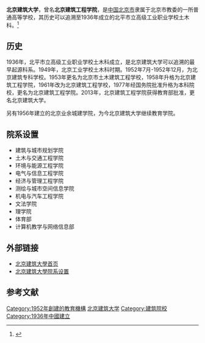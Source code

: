 {{Infobox University
|Name=北京建筑大学|
|EnglishName=Beijing University of Civil Engineering and Architecture  |
|SealImage= [[File:北京建筑大学logo.png|200px]]|
|SealInfo=|
|image = Beijing University of Civil Engineering and Architecture, Xicheng campus (20210923084026).jpg
|image_caption = 西城校区东门
|Motto=|
|Established=1936年建立'''北平市立高级工业职业学校土木科'''<br />1952年更名'''北京建筑专科学校'''<br />2013年升格为'''北京建筑大学'''|
|Type=公立，理工类大学
|President=[[张爱林|张爱林]]
|Location={{PRC}}[[北京市|北京市]]<br>'''大兴校区：'''[[大兴区|大兴区]]黄村镇永源路15号<br>{{coord|39.7470|N|116.2803|E|format=dms|region:CN_type:edu|display=it}}<br>'''西城校区：'''[[西城区|西城区]]展览馆路1号
|Campus=|
|AreaTotal=|
|Department=|
|Faculty=|
|Professor= |
|Associate Professor= |
|Assistant Professor= |
|Lecturer= |
|Student=|
|Undergraduate=|
|Postgraduate=|
|Website={{URL|http://www.bucea.edu.cn}}|{{dead link|date=2017年11月 |bot=InternetArchiveBot |fix-attempted=yes }}
}}
'''北京建筑大学'''，曾名'''北京建筑工程学院'''，是[[中国|中国]][[北京市|北京市]]隶属于北京市教委的一所普通高等学校，其历史可以追溯至1936年成立的北平市立高级工业职业学校土木科。<ref>{{cite web|title=北京建筑大学简介|url=http://www.bucea.edu.cn/xxgk/xxjj/index.htm|accessdate=2014-07-10|archive-date=2014-07-14|archive-url=https://web.archive.org/web/20140714221657/http://www.bucea.edu.cn/xxgk/xxjj/index.htm|dead-url=no}}</ref>

==历史==
1936年，北平市立高级工业职业学校土木科成立，是北京建筑大学可以追溯的最早起源科系。1949年，北京工业学校土木科时期。1952年7月-1952年12月，为北京建筑专科学校。1953年更名为北京市土木建筑工程学校，1958年升格为北京建筑工程学院，1961年改为北京建筑工程学校，1977年经国务院批准升格为本科院校，更名为北京建筑工程学院。2013年，北京建筑工程学院获得教育部批准，更名北京建筑大学。

另有1956年建立的北京业余城建学院，为今北京建筑大学继续教育学院。

==院系设置==
* 建筑与城市规划学院
* 土木与交通工程学院
* 环境与能源工程学院
* 电气与信息工程学院
* 经济与管理工程学院
* 测绘与城市空间信息学院
* 机电与汽车工程学院
* 文法学院
* 理学院
* 体育部
* 计算机教学与网络信息部

==外部链接==
*[http://www.bucea.edu.cn 北京建筑大學首页]{{Wayback|url=http://www.bucea.edu.cn/ |date=20110411102554 }}
*[http://www.bucea.edu.cn/ybsz/index.htm 北京建筑大學院系设置]{{Wayback|url=http://www.bucea.edu.cn/ybsz/index.htm |date=20130405012917 }}

==参考文献==
{{reflist}}

{{北京高等院校}}

[[Category:1952年創建的教育機構|Category:1952年創建的教育機構]]
[[Category:北京建筑大学|]]
[[Category:建筑院校|Category:建筑院校]]
[[Category:1936年中國建立|Category:1936年中國建立]]